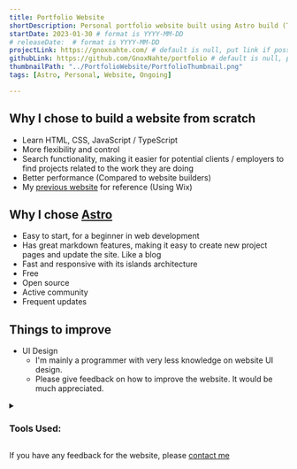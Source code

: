 ```yaml
---
title: Portfolio Website
shortDescription: Personal portfolio website built using Astro build (This Website)
startDate: 2023-01-30 # format is YYYY-MM-DD
# releaseDate:  # format is YYYY-MM-DD
projectLink: https://gnoxnahte.com/ # default is null, put link if possible
githubLink: https://github.com/GnoxNahte/portfolio # default is null, put link if possible
thumbnailPath: "../PortfolioWebsite/PortfolioThumbnail.png"
tags: [Astro, Personal, Website, Ongoing] 

---
```


## Why I chose to build a website from scratch
- Learn HTML, CSS, JavaScript / TypeScript
- More flexibility and control
- Search functionality, making it easier for potential clients / employers to find projects related to the work they are doing
- Better performance (Compared to website builders)
- My [previous website](https://ethanong-jh.wixsite.com/portfolio) for reference (Using Wix)

## Why I chose [Astro](https://astro.build/)
- Easy to start, for a beginner in web development
- Has great markdown features, making it easy to create new project pages and update the site. Like a blog
- Fast and responsive with its islands architecture 
- Free
- Open source 
- Active community 
- Frequent updates

## Things to improve
- UI Design
    - I'm mainly a programmer with very less knowledge on website UI design.
    - Please give feedback on how to improve the website. It would be much appreciated. 

<details>
<summary><h3>Tools Used:</h3></summary>
- Framework[Astro](https://astro.build/)
- Hosting: GitHub Pages
- IDE: [VS Code](https://code.visualstudio.com/)
</details>

If you have any feedback for the website, please [contact me](https://gnoxnahte.com/about#contact)